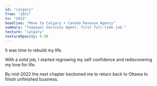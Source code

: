 ```yaml
---
id: "calgary"
from: "2021"
to: "2022"
headline: "Move to Calgary • Canada Revenue Agency"
summary: "Taxpayer Services Agent; first full-time job."
texture: "calgary"
textureOpacity: 0.08
---
```

It was time to rebuild my life.

With a solid job, I started regrowing my self confidence and rediscovering my love for life.

By mid-2022 the next chapter beckoned me to return back to Ottawa to finish unfinished business.